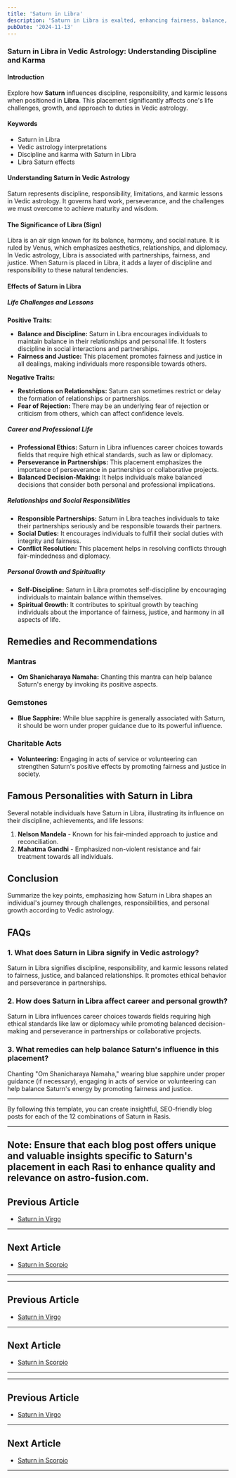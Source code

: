 ```yaml
---
title: 'Saturn in Libra'
description: 'Saturn in Libra is exalted, enhancing fairness, balance, and commitment. Individuals value justice, are responsible in relationships, and work towards harmony in partnerships.'
pubDate: '2024-11-13'
---
```


### Saturn in Libra in Vedic Astrology: Understanding Discipline and Karma

#### Introduction

Explore how **Saturn** influences discipline, responsibility, and karmic lessons when positioned in **Libra**. This placement significantly affects one's life challenges, growth, and approach to duties in Vedic astrology.

#### Keywords

- Saturn in Libra
- Vedic astrology interpretations
- Discipline and karma with Saturn in Libra
- Libra Saturn effects

#### Understanding Saturn in Vedic Astrology

Saturn represents discipline, responsibility, limitations, and karmic lessons in Vedic astrology. It governs hard work, perseverance, and the challenges we must overcome to achieve maturity and wisdom.

#### The Significance of Libra (Sign)

Libra is an air sign known for its balance, harmony, and social nature. It is ruled by Venus, which emphasizes aesthetics, relationships, and diplomacy. In Vedic astrology, Libra is associated with partnerships, fairness, and justice. When Saturn is placed in Libra, it adds a layer of discipline and responsibility to these natural tendencies.

#### Effects of Saturn in Libra

##### Life Challenges and Lessons

**Positive Traits:**
- **Balance and Discipline:** Saturn in Libra encourages individuals to maintain balance in their relationships and personal life. It fosters discipline in social interactions and partnerships.
- **Fairness and Justice:** This placement promotes fairness and justice in all dealings, making individuals more responsible towards others.

**Negative Traits:**
- **Restrictions on Relationships:** Saturn can sometimes restrict or delay the formation of relationships or partnerships.
- **Fear of Rejection:** There may be an underlying fear of rejection or criticism from others, which can affect confidence levels.

##### Career and Professional Life

- **Professional Ethics:** Saturn in Libra influences career choices towards fields that require high ethical standards, such as law or diplomacy.
- **Perseverance in Partnerships:** This placement emphasizes the importance of perseverance in partnerships or collaborative projects.
- **Balanced Decision-Making:** It helps individuals make balanced decisions that consider both personal and professional implications.

##### Relationships and Social Responsibilities

- **Responsible Partnerships:** Saturn in Libra teaches individuals to take their partnerships seriously and be responsible towards their partners.
- **Social Duties:** It encourages individuals to fulfill their social duties with integrity and fairness.
- **Conflict Resolution:** This placement helps in resolving conflicts through fair-mindedness and diplomacy.

##### Personal Growth and Spirituality

- **Self-Discipline:** Saturn in Libra promotes self-discipline by encouraging individuals to maintain balance within themselves.
- **Spiritual Growth:** It contributes to spiritual growth by teaching individuals about the importance of fairness, justice, and harmony in all aspects of life.

## Remedies and Recommendations

### Mantras

- **Om Shanicharaya Namaha:** Chanting this mantra can help balance Saturn's energy by invoking its positive aspects.

### Gemstones

- **Blue Sapphire:** While blue sapphire is generally associated with Saturn, it should be worn under proper guidance due to its powerful influence.

### Charitable Acts

- **Volunteering:** Engaging in acts of service or volunteering can strengthen Saturn's positive effects by promoting fairness and justice in society.

## Famous Personalities with Saturn in Libra

Several notable individuals have Saturn in Libra, illustrating its influence on their discipline, achievements, and life lessons:

1. **Nelson Mandela** - Known for his fair-minded approach to justice and reconciliation.
2. **Mahatma Gandhi** - Emphasized non-violent resistance and fair treatment towards all individuals.

## Conclusion

Summarize the key points, emphasizing how Saturn in Libra shapes an individual's journey through challenges, responsibilities, and personal growth according to Vedic astrology.

## FAQs

### 1. What does Saturn in Libra signify in Vedic astrology?

Saturn in Libra signifies discipline, responsibility, and karmic lessons related to fairness, justice, and balanced relationships. It promotes ethical behavior and perseverance in partnerships.

### 2. How does Saturn in Libra affect career and personal growth?

Saturn in Libra influences career choices towards fields requiring high ethical standards like law or diplomacy while promoting balanced decision-making and perseverance in partnerships or collaborative projects.

### 3. What remedies can help balance Saturn's influence in this placement?

Chanting "Om Shanicharaya Namaha," wearing blue sapphire under proper guidance (if necessary), engaging in acts of service or volunteering can help balance Saturn's energy by promoting fairness and justice.

---

By following this template, you can create insightful, SEO-friendly blog posts for each of the 12 combinations of Saturn in Rasis.


---

**Note:** Ensure that each blog post offers unique and valuable insights specific to Saturn's placement in each Rasi to enhance quality and relevance on **astro-fusion.com**.
---

## Previous Article
- [Saturn in Virgo](/blogs-md/0807_Saturn_in_Rashi/080706_Saturn_in_Virgo.mdx)

---

## Next Article
- [Saturn in Scorpio](/blogs-md/0807_Saturn_in_Rashi/080708_Saturn_in_Scorpio.mdx)

---
---

## Previous Article
- [Saturn in Virgo](080706_Saturn_in_Virgo.mdx)

---

## Next Article
- [Saturn in Scorpio](080708_Saturn_in_Scorpio.mdx)

---
---

## Previous Article
- [Saturn in Virgo](080706_Saturn_in_Virgo.mdx)

---

## Next Article
- [Saturn in Scorpio](080708_Saturn_in_Scorpio.mdx)

---
